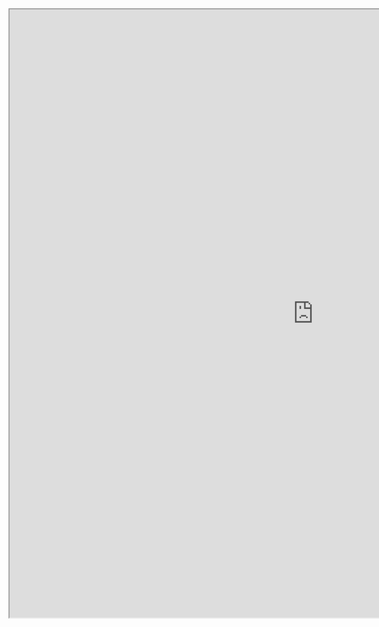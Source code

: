 ```{=html}

<iframe width="1200" height="1200" src="https://docs.google.com/spreadsheets/d/e/2PACX-1vTl-7UkHc_oLlmreolg2tRYd88N8b5itiNR8KJAf4zJNWlUNOpgXCj_a9v5usoS_k-ZnD1MpSvb2Dzg/pubhtml?gid=429244760&single=true"</iframe>

```

